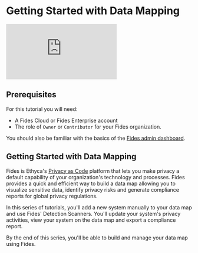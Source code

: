 
# Getting Started with Data Mapping

<TutorialKey duration="15" product="Fides" topic="Data mapping" video="true" interactive="true"/>

<div class="loomFrame">
  <iframe src="https://www.loom.com/embed/0c4dd3aaa3a344399f80fdb0300100b4" frameborder="0" webkitallowfullscreen mozallowfullscreen allowfullscreen class="loom"></iframe>
</div>

## Prerequisites

For this tutorial you will need:

* A Fides Cloud or Fides Enterprise account
* The role of `Owner` or `Contributor` for your Fides organization.

You should also be familiar with the basics of the [Fides admin dashboard](#LINK).

## Getting Started with Data Mapping 
Fides is Ethyca's [Privacy as Code](#LINK) platform that lets you make privacy a default capability of your organization's technology and processes. Fides provides a quick and efficient way to build a data map allowing you to visualize sensitive data, identify privacy risks and generate compliance reports for global privacy regulations. 

In this series of tutorials, you'll add a new system manually to your data map and use Fides' Detection Scanners. You'll update your system's privacy activities, view your system on the data map and export a compliance report.

By the end of this series, you'll be able to build and manage your data map using Fides.

<KeyTutorialWrap>
  <TutorialFeat title="01 | Data Mapping Fundamentals" link="../data-mapping-fundamentals"   description="Get an overview of the fundamental terms, requirements and concepts of Data Mapping and System Inventories for your compliance program in Fides." duration="5" video="true" interactive="true" />
  <TutorialFeat title="02 | Adding Systems Manually" link="./data-mapping-adding-systems-manually"  description="Learn how to add and update systems on your data map manually in the Fides admin UI." duration="5" video="true" interactive="true" />
  <TutorialFeat title="03 | Automated Scanning & Discovery" link="./data-mapping-scanning-discovery"  description="Run Fide's detection tools to scan your cloud, single sign-on providers and clusters to automatically generate a system-level data map." duration="10" video="true" interactive="true" />
  <TutorialFeat title="04 | Data Use & Processing Activities" link="./data-mapping-data-uses"   description="Add and updated data uses and data processing activities on your systems to accurately report your privacy activities." duration="5" video="true" interactive="true" />
  <TutorialFeat title="05 | Data Map & Inventory Reporting" link="../data-mapping-reporting"   description="Explore the data map, filter your view and export reports to comply with various data privacy regulations." duration="5" video="true" interactive="true" />
  <TutorialFeat title="06 | Records of Processing Activities" link="../data-mapping-ropa"   description="Learn how to export RoPAs, or Records of Processing Activities to respond to the GDPR's Article 30 requirements." duration="5" video="true" interactive="true" />
  
</KeyTutorialWrap>



